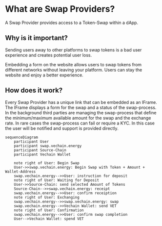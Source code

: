 # What are Swap Providers?

A Swap Provider provides access to a Token-Swap within a dApp.

## Why is it important?

Sending users away to other platforms to swap tokens is a bad user experience and creates potential user loss.

Embedding a form on the website allows users to swap tokens from different networks without leaving your platform. Users can stay the website and enjoy a better experience.

## How does it work?

Every Swap Provider has a unique link that can be embedded as an IFrame. The IFrame displays a form for the swap and a status of the swap-process.
In the background third parties are managing the swap-process that define the minimum/maximum available amount for the swap and the exchange rate.
In rare cases the swap-process can fail or require a KYC. In this case the user will be notified and support is provided directly.

```mermaid
sequenceDiagram
    participant User
    participant swap.vechain.energy
    participant Source-Chain
    participant Vechain Wallet

    note right of User: Begin Swap
    User->>swap.vechain.energy: Begin Swap with Token + Amount + Wallet-Address
    swap.vechain.energy-->>User: instruction for deposit
    note right of User: Waiting for Deposit
    User->>Source-Chain: send selected Amount of Tokens
    Source-Chain-->>swap.vechain.energy: receipt
    swap.vechain.energy-->>User: confirm receiption
    note right of User: Exchanging
    swap.vechain.energy-->>swap.vechain.energy: swap
    swap.vechain.energy-->>Vechain Wallet: send VET
    note right of User: Confirmation
    swap.vechain.energy-->>User: confirm swap completion
    User-->Vechain Wallet: spend VET
```